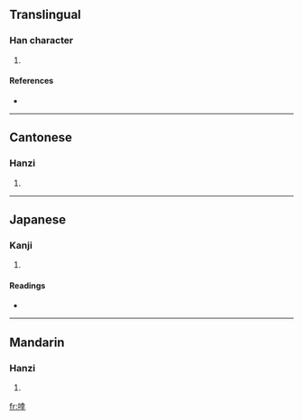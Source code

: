 ==Translingual==

===Han character===
{{Han char|rn=30|rad=口|as=08|sn=11|four=6404<sub>1</sub>|canj=口土廿十 (RGTJ)}}

# {{defn|Han}}

====References====
* {{Han ref|kx=0195.020|dkj=03805|dj=0416.020|hdz=10636.060|uh=5548|ud=21832|bh=D4A6|bd=54438}}

----

==Cantonese==

===Hanzi===
{{yue-hanzi|jyut=|y=hang1}}

# {{defn|Cantonese}}

----

==Japanese==

===Kanji===
{{ja-kanji|grade=|rs=口08}}

# {{defn|Japanese}}

====Readings====
* {{ja-readings|on=[[こう]] (kō), [[きょう]] (kyō), [[がつ]] (gatsu), [[がち]] (gachi), [[さつ]] (satsu)|kun=[[さわぐこえ]] (sawagukoe)}}

----

==Mandarin==

===Hanzi===
{{cmn-hanzi|pin=[[hèng]] ([[heng4]])|wg=heng<sup>4</sup>}}

# {{defn|Mandarin}}

[[fr:啈]]